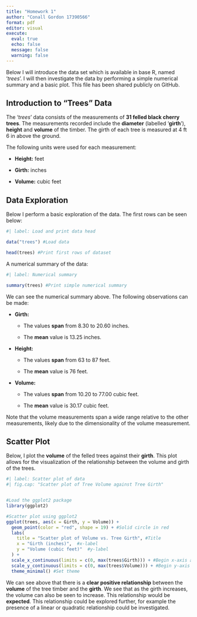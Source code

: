 ```yaml
---
title: "Homework 1"
author: "Conall Gordon 17390566"
format: pdf
editor: visual
execute: 
  eval: true
  echo: false
  message: false
  warning: false
---
```


Below I will introduce the data set which is available in base R, named '*trees*'. I will then investigate the data by performing a simple numerical summary and a basic plot. This file has been shared publicly on GitHub.

## Introduction to "Trees" Data

The '*trees*' data consists of the measurements of **31 felled black cherry trees**. The measurements recorded include the **diameter** (labelled '**girth**'), **height** and **volume** of the timber. The girth of each tree is measured at 4 ft 6 in above the ground.

The following units were used for each measurement:

-   **Height:** feet

-   **Girth:** inches

-   **Volume:** cubic feet

## Data Exploration

Below I perform a basic exploration of the data. The first rows can be seen below:

```r
#| label: Load and print data head

data("trees") #Load data

head(trees) #Print first rows of dataset

```

\newpage

A numerical summary of the data:

```r
#| label: Numerical summary

summary(trees) #Print simple numerical summary
```

We can see the numerical summary above. The following observations can be made:

-   **Girth:**

    -   The values **span** from 8.30 to 20.60 inches.

    -   The **mean** value is 13.25 inches.

-   **Height:**

    -   The values **span** from 63 to 87 feet.

    -   The **mean** value is 76 feet.

-   **Volume:**

    -   The values **span** from 10.20 to 77.00 cubic feet.

    -   The **mean** value is 30.17 cubic feet.

Note that the volume measurements span a wide range relative to the other measurements, likely due to the dimensionality of the volume measurement.

\newpage

## Scatter Plot

Below, I plot the **volume** of the felled trees against their **girth**. This plot allows for the visualization of the relationship between the volume and girth of the trees.

```r
#| label: Scatter plot of data
#| fig.cap: "Scatter plot of Tree Volume against Tree Girth"


#Load the ggplot2 package
library(ggplot2)

#Scatter plot using ggplot2
ggplot(trees, aes(x = Girth, y = Volume)) +
  geom_point(color = "red", shape = 19) + #Solid circle in red
  labs(
    title = "Scatter plot of Volume vs. Tree Girth", #Title
    x = "Girth (inches)",  #x-label
    y = "Volume (cubic feet)"  #y-label
  ) +
  scale_x_continuous(limits = c(0, max(trees$Girth))) + #Begin x-axis at 0
  scale_y_continuous(limits = c(0, max(trees$Volume))) + #Begin y-axis at 0
  theme_minimal() #Set theme


```

We can see above that there is a **clear positive relationship** between the **volume** of the tree timber and the **girth**. We see that as the girth increases, the volume can also be seen to increase. This relationship would be **expected**. This relationship could be explored further, for example the presence of a linear or quadratic relationship could be investigated.
